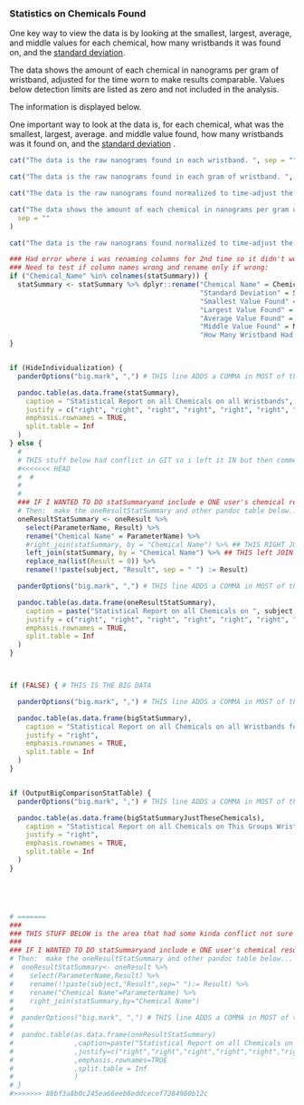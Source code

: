 

### Statistics on Chemicals Found

One key way to view the data is by looking at the smallest, largest, average, and middle values for each chemical, how many wristbands it was found on, and the [standard deviation](## "Standard deviation is a measure of how spread out the numbers in a set are from the average. A bigger standard deviation means the numbers are more spread out, while a smaller one means they're closer to the average.").

The data shows the amount of each chemical in nanograms per gram of wristband, adjusted for the time worn to make results comparable. Values below detection limits are listed as zero and not included in the analysis.

The information is displayed below.


One important way to look at the data is, for each chemical, what was the smallest, largest, average. and middle value found, how many wristbands was it found on, and the [standard deviation](## "Standard deviation is a measure of how spread out the numbers in a set are from the average. A bigger standard deviation means the numbers are more spread out, while a smaller one means they're closer to the average.") .

```r
cat("The data is the raw nanograms found in each wristband. ", sep = "")
```

```r
cat("The data is the raw nanograms found in each gram of wristband. ", sep = "")
```

```r
cat("The data is the raw nanograms found normalized to time-adjust the values as though the wristband were worn for exactly one week. ", sep = "")
```

```r
cat("The data shows the amount of each chemical in nanograms per gram of wristband, adjusted for the time worn to make results comparable.",
  sep = ""
)
```

```r
cat("The data is the raw nanograms found normalized to time-adjust the values as though the wristband were worn for exactly one day. ")
```

<!-- Values below the limit of detection are not included in the statistical analyses and are listed as zeros. -->

```r
### Had error where i was renaming columns for 2nd time so it didn't work.
### Need to test if column names wrong and rename only if wrong:
if ("Chemical_Name" %in% colnames(statSummary)) {
  statSummary <- statSummary %>% dplyr::rename("Chemical Name" = Chemical_Name, 
                                               "Standard Deviation" = Standard_Deviation,
                                               "Smallest Value Found" = MinResult ,
                                               "Largest Value Found" = MaxResult,
                                               "Average Value Found" = MeanResult,
                                               "Middle Value Found" = MedianResult,
                                               "How Many Wristband Had this" = Count)
}


if (HideIndividualization) {
  panderOptions("big.mark", ",") # THIS line ADDS a COMMA in MOST of the numbers (not all... )

  pandoc.table(as.data.frame(statSummary),
    caption = "Statistical Report on all Chemicals on all Wristbands",
    justify = c("right", "right", "right", "right", "right", "right", "right"),
    emphasis.rownames = TRUE,
    split.table = Inf
  )
} else {
  #
  # THIS stuff below had conflict in GIT so i left it IN but then commented out the conflicted stuff
  #<<<<<<< HEAD
  #  #
  #
  #
  ### IF I WANTED TO DO statSummaryand include e ONE user's chemical results in a list showing all chemicals found
  # Then:  make the oneResultStatSummary and other pandoc table below...
  oneResultStatSummary <- oneResult %>%
    select(ParameterName, Result) %>%
    rename("Chemical Name" = ParameterName) %>%
    #right_join(statSummary, by = "Chemical Name") %>% ## THIS RIGHT JOIN makes it for EVERY chemical found anywhere...
    left_join(statSummary, by = "Chemical Name") %>% ## THIS left JOIN makes it for ONLY chemical found on this wristband
    replace_na(list(Result = 0)) %>%
    rename(!!paste(subject, "Result", sep = " ") := Result)

  panderOptions("big.mark", ",") # THIS line ADDS a COMMA in MOST of the numbers (not all... )

  pandoc.table(as.data.frame(oneResultStatSummary),
    caption = paste("Statistical Report on all Chemicals on ", subject, " wristband", sep = " "),
    justify = c("right", "right", "right", "right", "right", "right", "right", "right"),
    emphasis.rownames = TRUE,
    split.table = Inf
  )
}



if (FALSE) { # THIS IS THE BIG DATA

  panderOptions("big.mark", ",") # THIS line ADDS a COMMA in MOST of the numbers (not all... )

  pandoc.table(as.data.frame(bigStatSummary),
    caption = "Statistical Report on all Chemicals on all Wristbands found  in Large Demo Set compared to this smaller data set",
    justify = "right",
    emphasis.rownames = TRUE,
    split.table = Inf
  )
}


if (OutputBigComparisonStatTable) {
  panderOptions("big.mark", ",") # THIS line ADDS a COMMA in MOST of the numbers (not all... )

  pandoc.table(as.data.frame(bigStatSummaryJustTheseChemicals),
    caption = "Statistical Report on all Chemicals on This Groups Wristbands compared to values for these chemicals in Larger Demo  data set",
    justify = "right",
    emphasis.rownames = TRUE,
    split.table = Inf
  )
}





# =======
###
### THIS STUFF BELOW is the area that had some kinda conflict not sure what happened in GIT so i comment this out and leave stuff ABOVE for NOW
###
### IF I WANTED TO DO statSummaryand include e ONE user's chemical results in a list showing all chemicals found
# Then:  make the oneResultStatSummary and other pandoc table below...
#  oneResultStatSummary<- oneResult %>%
#    select(ParameterName,Result) %>%
#    rename(!!paste(subject,"Result",sep=" "):= Result) %>%
#    rename("Chemical Name"=ParameterName) %>%
#    right_join(statSummary,by="Chemical Name")
#
#  panderOptions("big.mark", ",") # THIS line ADDS a COMMA in MOST of the numbers (not all... )
#
#  pandoc.table(as.data.frame(oneResultStatSummary)
#               ,caption=paste("Statistical Report on all Chemicals on just",subject,"wristband",sep=" ")
#               ,justify=c("right","right","right","right","right","right","right","right")
#               ,emphasis.rownames=TRUE
#               ,split.table = Inf
#               )
# }
#>>>>>>> 88bf3a8b0c245ea66eeb8eddcecef7284980b12c
```

<br> <br>
